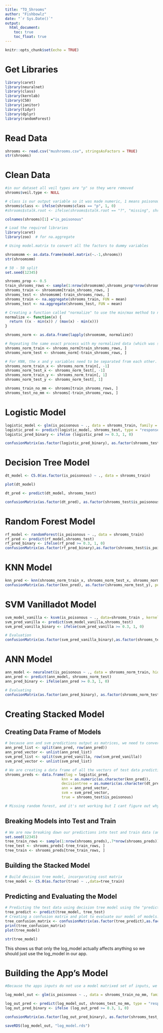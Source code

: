 ```yaml
---
title: "TO_Shrooms"
author: "Fishbowlz"
date: "`r Sys.Date()`"
output: 
  html_document:
    toc: true
    toc_float: true
---
```


```r
knitr::opts_chunk$set(echo = TRUE)
```

# Get Libraries
```r
library(caret)
library(neuralnet)
library(class)
library(kernlab)
library(C50)
library(janitor)
library(tidyr)
library(dplyr)
library(randomForest)
```

# Read Data
```r
shrooms <- read.csv("mushrooms.csv", stringsAsFactors = TRUE)
str(shrooms)
```

# Clean Data
```r
#in our dataset all veil types are "p" so they were removed
shrooms$veil.type <- NULL

# class is our output variable so it was made numeric, 1 means poisonous, 0  means edible
shrooms$class <- ifelse(shrooms$class == "p", 1, 0)
#shrooms$stalk.root <- ifelse(shrooms$stalk.root == "?", "missing", shrooms$stalk.root)

colnames(shrooms)[1] ="is_poisonous"

# Load the required libraries
library(caret)
library(zoo)  # for na.aggregate

```

```r
# Using model.matrix to convert all the factors to dummy variables

shroomsmm <- as.data.frame(model.matrix(~.-1,shrooms))
str(shroomsmm)
```

```r
# 50 - 50 split
set.seed(12345)

shrooms_prop <- 0.5
train_shrooms_rows <- sample(1:nrow(shroomsmm),shrooms_prop*nrow(shroomsmm))
shrooms_train <- shroomsmm[train_shrooms_rows, ]
shrooms_test <- shroomsmm[-train_shrooms_rows, ]
shrooms_train <- na.aggregate(shrooms_train, FUN = mean)
shrooms_test <- na.aggregate(shrooms_test, FUN = mean)

# Creating a function called "normalize" to use the min/max method to normalize the data. Thsi is because a consistent scale is required for ANN and KNN models.
normalize <- function(x) {
  return ((x - min(x)) / (max(x) - min(x)))
}

shrooms_norm <- as.data.frame(lapply(shroomsmm, normalize))

# Repeating the same exact process with my normalized data (which was stored in hotel_norm) for ANN and KNN.
shrooms_norm_train <- shrooms_norm[train_shrooms_rows, ]
shrooms_norm_test <- shrooms_norm[-train_shrooms_rows, ]

# For KNN, the x and y variables need to be separated from each other. Our y-variable, "is_poisonous", is the 2nd column in the dataset, so I am filtering the columns in our train and test data by the that value.
shrooms_norm_train_x <- shrooms_norm_train[, -1]
shrooms_norm_test_x <- shrooms_norm_test[, -1]
shrooms_norm_train_y <- shrooms_norm_train[, 1]
shrooms_norm_test_y <- shrooms_norm_test[, 1]

shrooms_train_no_mm <- shrooms[train_shrooms_rows, ]
shrooms_test_no_mm <- shrooms[-train_shrooms_rows, ]

```

# Logistic Model
```r
logistic_model <- glm(is_poisonous ~ ., data = shrooms_train, family = "binomial")
logistic_pred <- predict(logistic_model, shrooms_test, type = "response")
logistic_pred_binary <- ifelse (logistic_pred >= 0.3, 1, 0)

confusionMatrix(as.factor(logistic_pred_binary), as.factor(shrooms_test$is_poisonous), positive = "1")
```


# Decision Tree Model

```r
dt_model <- C5.0(as.factor(is_poisonous) ~ ., data = shrooms_train)

plot(dt_model)

dt_pred <- predict(dt_model, shrooms_test)

confusionMatrix(as.factor(dt_pred), as.factor(shrooms_test$is_poisonous), positive = "1")
```

# Random Forest Model

```r
rf_model <- randomForest(is_poisonous ~ ., data = shrooms_train)
rf_pred <- predict(rf_model,shrooms_test)
rf_pred_binary <- ifelse(rf_pred >= 0.3, 1, 0)
confusionMatrix(as.factor(rf_pred_binary),as.factor(shrooms_test$is_poisonous),positive="1")
```

# KNN Model

```r
knn_pred <- knn(shrooms_norm_train_x, shrooms_norm_test_x, shrooms_norm_train_y, k =20)
confusionMatrix(as.factor(knn_pred), as.factor(shrooms_norm_test_y), positive = as.character(1))
```


# SVM Vanilladot Model

```r

svm_model_vanilla <- ksvm(is_poisonous ~ ., data=shrooms_train , kernel = "vanilladot")
svm_pred_vanilla <- predict(svm_model_vanilla,shrooms_test)
svm_pred_vanilla_binary <- ifelse(svm_pred_vanilla >= 0.3, 1, 0)

# Evaluation
confusionMatrix(as.factor(svm_pred_vanilla_binary),as.factor(shrooms_test$is_poisonous))
```

# ANN Model

```r

ann_model <- neuralnet(is_poisonous ~ ., data = shrooms_norm_train, hidden=c(2,2))
ann_pred <- predict(ann_model, shrooms_norm_test)
ann_pred_binary <- ifelse(ann_pred >= 0.3, 1, 0)

# Evaluating
confusionMatrix(as.factor(ann_pred_binary), as.factor(shrooms_norm_test$is_poisonous), positive = as.character(1))

```

# Creating Stacked Model
## Creating Data Frame of Models

```r
# because ann and svm predictions output as matrices, we need to convert them into a vector, which we do below
ann_pred_list <- split(ann_pred, row(ann_pred))
ann_pred_vector <- unlist(ann_pred_list)
svm_pred_list <- split(svm_pred_vanilla, row(svm_pred_vanilla))
svm_pred_vector <- unlist(svm_pred_list)

# We are creating a data frame of all the vectors of test data predictions we have done for all 5 different models.
shrooms_preds <- data.frame(log = logistic_pred, 
                          knn = as.numeric(as.character(knn_pred)), 
                          decisiontree = as.numeric(as.character(dt_pred)), 
                          ann = ann_pred_vector, 
                          svm = svm_pred_vector, 
                          true = shrooms_test$is_poisonous)

# Missing random forest, and it's not working but I cant figure out why :) UPDATE: fixed now with some bandaids


```

## Breaking Models into Test and Train 

```r
# We are now breaking down our predictions into test and train data (another layer). That way we have something to train our decision tree model of models on. I'm using the same process to split the data as I did earlier.
set.seed(12345)
tree_train_rows <- sample(1:nrow(shrooms_preds),.7*nrow(shrooms_preds))
tree_test <- shrooms_preds[-tree_train_rows, ]
tree_train <- shrooms_preds[tree_train_rows, ]
```

## Building the Stacked Model

```r
# Build decision tree model, incorporating cost matrix
tree_model <- C5.0(as.factor(true) ~ .,data=tree_train)
```

## Predicting and Evaluating the Model

```r
# Predicting the test data using decision tree model using the "predict" command
tree_predict <- predict(tree_model, tree_test)
# Creating a confusion matrix and plot to evaluate our model of models! I'm storing the confusion matrix in the variable "tree_confusion_matrix" so I can pull out the false positive/false negative values later on.
tree_confusion_matrix <- confusionMatrix(as.factor(tree_predict),as.factor(tree_test$true), positive="1")
print(tree_confusion_matrix)
plot(tree_model)
```
```r
str(tree_model)
```
This shows us that only the log_model actually affects anything so we should just use the log_model in our app.

# Building the App's Model

```r
#Because the apps inputs do not use a model matrixed set of inputs, we re-made the logistic model without the mm function in the train data

log_model_out <- glm(is_poisonous ~ ., data = shrooms_train_no_mm, family = "binomial")

log_out_pred <- predict(log_model_out, shrooms_test_no_mm, type = "response")
log_out_pred_binary <- ifelse (log_out_pred >= 0.3, 1, 0)

confusionMatrix(as.factor(log_out_pred_binary), as.factor(shrooms_test_no_mm$is_poisonous), positive = "1")

saveRDS(log_model_out, "log_model.rds")
```

